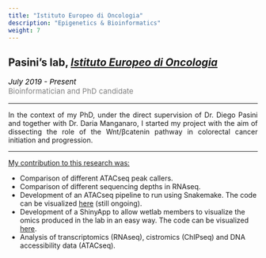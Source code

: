 ```yaml
---
title: "Istituto Europeo di Oncologia"
description: "Epigenetics & Bioinformatics"
weight: 7
---
```



## Pasini's lab, <a href="https://www.research.ieo.it/" target="_blank"><i>Istituto Europeo di Oncologia</i></a>

<p style='font-size:15px;color:gray'><em style='color:black;'>*July 2019 - Present*</em><br>
Bioinformatician and PhD candidate</p>

---

<p style='text-align: justify;'>
In the context of my PhD, under the direct supervision of Dr. Diego Pasini and together with Dr. Daria Manganaro, I started my project with the aim of dissecting the role of the Wnt/&beta;catenin pathway in colorectal cancer initiation and progression.
</p>

---

<span style="text-decoration:underline">My contribution to this research was:</span>

<p align='justify'>
* Comparison of different ATACseq peak callers. <br>
* Comparison of different sequencing depths in RNAseq. <br>
* Development of an ATACseq pipeline to run using Snakemake. The code can be visualized [here](https://github.com/amitjavilaventura/ATACseq-snakemake) (still ongoing). <br>
* Development of a ShinyApp to allow wetlab members to visualize the omics produced in the lab in an easy way. The code can be visualized [here](https://github.com/amitjavilaventura/DPomics). <br>
* Analysis of transcriptomics (RNAseq), cistromics (ChIPseq) and DNA accessibility data (ATACseq). <br>
</p>


<!--
* Analysis of the CRC-related ignorome.
-->

<!--
---
<span style="text-decoration:underline">Related publications:</span>
-->

<!--
---
<span style="text-decoration:underline">Collaborations:</span>
-->


